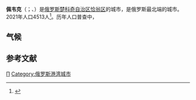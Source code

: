 {{Infobox settlement
| name = 佩韦克
| native_name = {{lang|ru|Певек}}<br>{{lang|ckt|Пээкин}}/{{lang|ckt|Пээк}}
| image_flag = 
| image_shield = 
| image_skyline = The-view-on-pevek-from-paakinay-knoll.jpg
| image_caption = 
| pushpin_map = Russia
| pushpin_label_position = bottom
| pushpin_map_caption = 佩韦克在俄罗斯的位置
| settlement_type = 城市
| subdivision_type = 國家
| subdivision_name = {{RUS}}
| subdivision_type1 = [[俄罗斯联邦主体|联邦主体]]
| subdivision_name1 = 楚科奇自治区
| subdivision_type2 = [[区_(后苏联国家)|区]]
| subdivision_name2 = 恰翁区
| population_as_of = 2021年
| population_total = 4513人
| timezone =[[堪察加时间|堪察加时间]]
| utc_offset = +12
| coordinates = {{coord|69|42|N|170|19|E|display=inline,title}}
| website = {{url|go-pevek.ru}}
}}
'''佩韦克'''（{{lang-ru|Певек}}；{{lang-ckt|Пээкин}}、{{lang|ckt|Пээк}}）是[[俄罗斯|俄罗斯]][[楚科奇自治区|楚科奇自治区]][[恰翁区|恰翁区]]的城市，是俄罗斯最北端的城市。2021年人口4513人<ref>{{cite web|title= Численность постоянного населения Российской Федерации по муниципальным образованиям на 1 января 2021 года |url=https://rosstat.gov.ru/storage/mediabank/MZmdFJyI/chisl_%D0%9C%D0%9E_Site_01-01-2021.xlsx||archiveurl=https://web.archive.org/web/20210502131349/https://rosstat.gov.ru/storage/mediabank/MZmdFJyI/chisl_%D0%9C%D0%9E_Site_01-01-2021.xlsx|archivedate=2021-05-02}}</ref>。历年人口普查中，{{ru-census|p1989=12915|p2002=5206}}

==气候==
{{Weather box
|location=佩韦克
|metric first=yes
|single line=yes
|width=auto
|Jan record high C=8.9
|Feb record high C=5.6
|Mar record high C=5.8
|Apr record high C=8.6
|May record high C=17.1
|Jun record high C=27.0
|Jul record high C=29.2
|Aug record high C=25.7
|Sep record high C=20.3
|Oct record high C =14.5
|Nov record high C = 8.0
|Dec record high C = 8.9
|year record high C = 29.2
|Jan high C = −24.1
|Feb high C = −24.3
|Mar high C = −18.6
|Apr high C = -11.6
|May high C = 0.6
|Jun high C = 9.4
|Jul high C = 12.6
|Aug high C = 10.3
|Sep high C = 4.7
|Oct high C = -3.8
|Nov high C = -14.1
|Dec high C = −20.2
|year high C = -6.6
|Jan mean C = -26.6
|Feb mean C = -26.7
|Mar mean C = -22.6
|Apr mean C = -15.6
|May mean C = -2.6
|Jun mean C = 5.4
|Jul mean C = 8.4
|Aug mean C = 7.3
|Sep mean C = 3.0
|Oct mean C = -6.3
|Nov mean C = -16.9
|Dec mean C = -23.8
|year mean C = -9.8
|Jan low C = −30.1
|Feb low C = −30.8
|Mar low C = −26.4
|Apr low C = −19.8
|May low C = -5.8
|Jun low C = 2.1
|Jul low C = 5.2
|Aug low C = 4.9
|Sep low C = 0.9
|Oct low C = -7.8
|Nov low C = −19.5
|Dec low C = −26.0
|year low C = -12.8
|Jan record low C = −45.0
|Feb record low C = −50.0
|Mar record low C = −43.3
|Apr record low C = −41.0
|May record low C = −30.0
|Jun record low C = −10.6
|Jul record low C = -2.2
|Aug record low C = -5.1
|Sep record low C = −12.7
|Oct record low C = −29.3
|Nov record low C = −39.7
|Dec record low C = −40.6
|year record low C = −50.0
|Jan precipitation mm = 9
|Feb precipitation mm = 12
|Mar precipitation mm = 7
|Apr precipitation mm = 11
|May precipitation mm = 10
|Jun precipitation mm = 15
|Jul precipitation mm = 26
|Aug precipitation mm = 27
|Sep precipitation mm = 21
|Oct precipitation mm = 16
|Nov precipitation mm = 14
|Dec precipitation mm = 16
|year precipitation mm = 184
|Jan rain days = 0
|Feb rain days = 0
|Mar rain days = 0.1
|Apr rain days = 0.1
|May rain days = 2
|Jun rain days = 7
|Jul rain days = 13
|Aug rain days = 12
|Sep rain days = 10
|Oct rain days = 1
|Nov rain days = 0.3
|Dec rain days = 0
|Jan snow days = 18
|Feb snow days = 18
|Mar snow days = 15
|Apr snow days = 14
|May snow days = 12
|Jun snow days = 5
|Jul snow days = 3
|Aug snow days = 3
|Sep snow days = 12
|Oct snow days = 20
|Nov snow days = 17
|Dec snow days = 19
|Jan humidity= 83
|Feb humidity= 81
|Mar humidity= 81
|Apr humidity= 83
|May humidity= 79
|Jun humidity= 74
|Jul humidity= 76
|Aug humidity= 79
|Sep humidity= 80
|Oct humidity= 80
|Nov humidity= 84
|Dec humidity= 83
|year humidity= 80
|source 1 = Pogoda.ru.net<ref name="pogoda">{{cite web| url = http://www.pogoda.ru.net/climate/25051.htm| title = Pogoda.ru.net| access-date = 2012-05-05| language = ru| archive-date = 2013-04-15| archive-url = https://web.archive.org/web/20130415170753/http://www.pogoda.ru.net/climate/25051.htm}}</ref>
}}

==参考文献==
{{reflist}}

{{Wikivoyage|佩韋克}}
{{楚科奇自治區行政區劃}}
[[Category:楚科奇自治区城市|П]]
[[Category:俄罗斯港湾城市|Category:俄罗斯港湾城市]]